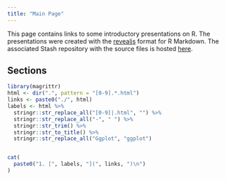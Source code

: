 ```yaml
---
title: "Main Page"
---
```


This page contains links to some introductory presentations on R. The
presentations were created with the
[revealjs](http://rmarkdown.rstudio.com/revealjs_presentation_format.html)
format for R Markdown. The associated Stash repository with the source files is
hosted
[here](https://hdp-service.uk.kworld.kpmg.com/stash/projects/JL/repos/r-training/browse).

## Sections

```r
library(magrittr)
html <- dir(".", pattern = "[0-9].*.html")
links <- paste0("./", html)
labels <- html %>% 
  stringr::str_replace_all("[0-9]|.html", "") %>% 
  stringr::str_replace_all("-", " ") %>% 
  stringr::str_trim() %>% 
  stringr::str_to_title() %>% 
  stringr::str_replace_all("Ggplot", "ggplot")


cat(
  paste0("1. [", labels, "](", links, ")\n")
)
```
